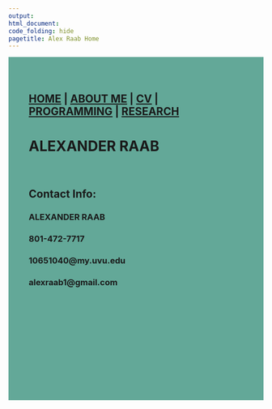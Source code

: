 ```yaml
---
output: 
html_document:
code_folding: hide
pagetitle: Alex Raab Home
---
```

<style type="text/css">
.main-container {
  max-width: 1800px;
  margin-left: auto;
  margin-right: auto;
}
</style>

<style>
div.blue { background-color:#63a898; border-radius: 5px; padding: 20px;}
</style>
<div class = "blue">



<style>
div.blue { background-color:#63a898; border-radius: 0px; padding: 20px;}
</style>
<div class = "blue">


## [HOME](http://MurderousPolyhedron.github.io/) | [ABOUT ME](http://MurderousPolyhedron.github.io/About_Me/) | [CV](http://MurderousPolyhedron.github.io/CV/) | [PROGRAMMING](http://MurderousPolyhedron.github.io/Programming/) | [RESEARCH](http://MurderousPolyhedron.github.io/Research/) 

# **ALEXANDER RAAB**


<br>

## **Contact Info:**

### ALEXANDER RAAB<br>
### 801-472-7717<br>
### 10651040@my.uvu.edu<br>
### alexraab1@gmail.com
<br><br><br><br><br><br><br><br><br>

</div>




